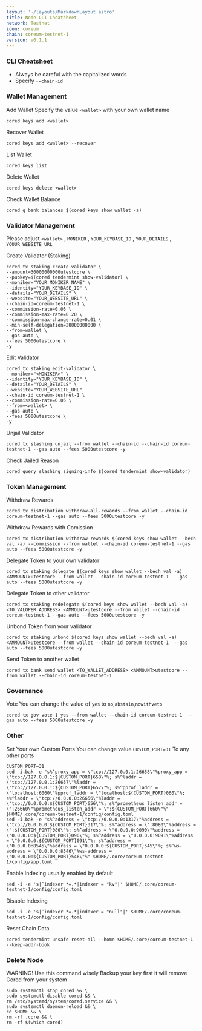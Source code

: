 ```yaml
---
layout: '~/layouts/MarkdownLayout.astro'
title: Node CLI Cheatsheet
network: Testnet
icon: coreum
chain: coreum-testnet-1
version: v0.1.1
---
```


### CLI Cheatsheet

- Always be careful with the capitalized words
- Specify `--chain-id`

### Wallet Management

Add Wallet
Specify the value `<wallet>` with your own wallet name

```
cored keys add <wallet>
```

Recover Wallet
```
cored keys add <wallet> --recover
```

List Wallet
```
cored keys list
```

Delete Wallet
```
cored keys delete <wallet>
```

Check Wallet Balance
```
cored q bank balances $(cored keys show wallet -a)
```

### Validator Management

Please adjust `<wallet>` , `MONIKER` , `YOUR_KEYBASE_ID` , `YOUR_DETAILS` , `YOUUR_WEBSITE_URL`

Create Validator (Staking)
```
cored tx staking create-validator \
--amount=30000000000utestcore \
--pubkey=$(cored tendermint show-validator) \
--moniker="YOUR_MONIKER_NAME" \
--identity="YOUR_KEYBASE_ID" \
--details="YOUR_DETAILS" \
--website="YOUR_WEBSITE_URL" \
--chain-id=coreum-testnet-1 \
--commission-rate=0.05 \
--commission-max-rate=0.20 \
--commission-max-change-rate=0.01 \
--min-self-delegation=20000000000 \
--from=wallet \
--gas auto \
--fees 5000utestcore \
-y
```

Edit Validator
```
cored tx staking edit-validator \
--moniker="<MONIKER>" \
--identity="YOUR_KEYBASE_ID" \
--details="YOUR_DETAILS" \
--website="YOUR_WEBSITE_URL"
--chain-id coreum-testnet-1 \
--commission-rate=0.05 \
--from=<wallet> \
--gas auto \
--fees 5000utestcore \
-y
```


Unjail Validator
```
cored tx slashing unjail --from wallet --chain-id --chain-id coreum-testnet-1 --gas auto --fees 5000utestcore -y
```

Check Jailed Reason
```
cored query slashing signing-info $(cored tendermint show-validator)
```

### Token Management

Withdraw Rewards
```
cored tx distribution withdraw-all-rewards --from wallet --chain-id coreum-testnet-1 --gas auto --fees 5000utestcore -y
```

Withdraw Rewards with Comission
```
cored tx distribution withdraw-rewards $(cored keys show wallet --bech val -a) --commission --from wallet --chain-id coreum-testnet-1 --gas auto --fees 5000utestcore -y
```

Delegate Token to your own validator
```
cored tx staking delegate $(cored keys show wallet --bech val -a) <AMMOUNT>utestcore --from wallet --chain-id coreum-testnet-1  --gas auto --fees 5000utestcore -y
```

Delegate Token to other validator
```
cored tx staking redelegate $(cored keys show wallet --bech val -a) <TO_VALOPER_ADDRESS> <AMMOUNT>utestcore --from wallet --chain-id coreum-testnet-1 --gas auto --fees 5000utestcore -y
```

Unbond Token from your validator
```
cored tx staking unbond $(cored keys show wallet --bech val -a) <AMMOUNT>utestcore --from wallet --chain-id coreum-testnet-1  --gas auto --fees 5000utestcore -y
```

Send Token to another wallet
```
cored tx bank send wallet <TO_WALLET_ADDRESS> <AMMOUNT>utestcore --from wallet --chain-id coreum-testnet-1
```

### Governance 

Vote
You can change the value of `yes` to `no`,`abstain`,`nowithveto`

```
cored tx gov vote 1 yes --from wallet --chain-id coreum-testnet-1  --gas auto --fees 5000utestcore -y
```

### Other

Set Your own Custom Ports
You can change value `CUSTOM_PORT=31` To any other ports
```
CUSTOM_PORT=31
sed -i.bak -e "s%^proxy_app = \"tcp://127.0.0.1:26658\"%proxy_app = \"tcp://127.0.0.1:${CUSTOM_PORT}658\"%; s%^laddr = \"tcp://127.0.0.1:26657\"%laddr = \"tcp://127.0.0.1:${CUSTOM_PORT}657\"%; s%^pprof_laddr = \"localhost:6060\"%pprof_laddr = \"localhost:${CUSTOM_PORT}060\"%; s%^laddr = \"tcp://0.0.0.0:26656\"%laddr = \"tcp://0.0.0.0:${CUSTOM_PORT}656\"%; s%^prometheus_listen_addr = \":26660\"%prometheus_listen_addr = \":${CUSTOM_PORT}660\"%" $HOME/.core/coreum-testnet-1/config/config.toml
sed -i.bak -e "s%^address = \"tcp://0.0.0.0:1317\"%address = \"tcp://0.0.0.0:${CUSTOM_PORT}317\"%; s%^address = \":8080\"%address = \":${CUSTOM_PORT}080\"%; s%^address = \"0.0.0.0:9090\"%address = \"0.0.0.0:${CUSTOM_PORT}090\"%; s%^address = \"0.0.0.0:9091\"%address = \"0.0.0.0:${CUSTOM_PORT}091\"%; s%^address = \"0.0.0.0:8545\"%address = \"0.0.0.0:${CUSTOM_PORT}545\"%; s%^ws-address = \"0.0.0.0:8546\"%ws-address = \"0.0.0.0:${CUSTOM_PORT}546\"%" $HOME/.core/coreum-testnet-1/config/app.toml
```

Enable Indexing usually enabled by default
```
sed -i -e 's|^indexer *=.*|indexer = "kv"|' $HOME/.core/coreum-testnet-1/config/config.toml
```

Disable Indexing
```
sed -i -e 's|^indexer *=.*|indexer = "null"|' $HOME/.core/coreum-testnet-1/config/config.toml
```

Reset Chain Data
```
cored tendermint unsafe-reset-all --home $HOME/.core/coreum-testnet-1 --keep-addr-book
```

### Delete Node

WARNING! Use this command wisely 
Backup your key first it will remove Cored from your system

```
sudo systemctl stop cored && \
sudo systemctl disable cored && \
rm /etc/systemd/system/cored.service && \
sudo systemctl daemon-reload && \
cd $HOME && \
rm -rf .core && \
rm -rf $(which cored)
```

